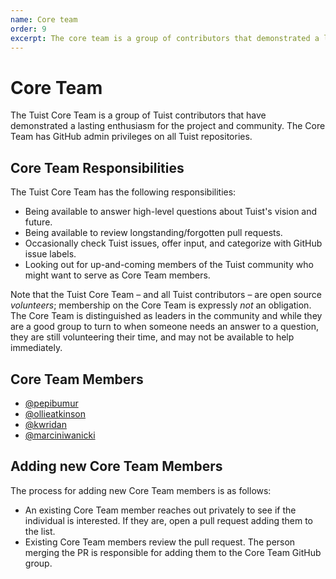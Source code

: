 ```yaml
---
name: Core team
order: 9
excerpt: The core team is a group of contributors that demonstrated a lasting enthusiasm for the project and the community. This document contains who they are, what are their responsibilities, and what's the process for adding new members.
---
```


# Core Team

The Tuist Core Team is a group of Tuist contributors that have demonstrated a lasting enthusiasm for the project and community. The Core Team has GitHub admin privileges on all Tuist repositories.

## Core Team Responsibilities

The Tuist Core Team has the following responsibilities:

- Being available to answer high-level questions about Tuist's vision and future.
- Being available to review longstanding/forgotten pull requests.
- Occasionally check Tuist issues, offer input, and categorize with GitHub issue labels.
- Looking out for up-and-coming members of the Tuist community who might want to serve as Core Team members.

Note that the Tuist Core Team – and all Tuist contributors – are open source _volunteers_; membership on the Core Team is expressly _not_ an obligation. The Core Team is distinguished as leaders in the community and while they are a good group to turn to when someone needs an answer to a question, they are still volunteering their time, and may not be available to help immediately.

## Core Team Members

- [@pepibumur](https://github.com/pepibumur)
- [@ollieatkinson](https://github.com/ollieatkinson)
- [@kwridan](https://github.com/kwridan)
- [@marciniwanicki](https://github.com/marciniwanicki)

## Adding new Core Team Members

The process for adding new Core Team members is as follows:

- An existing Core Team member reaches out privately to see if the individual is interested. If they are, open a pull request adding them to the list.
- Existing Core Team members review the pull request. The person merging the PR is responsible for adding them to the Core Team GitHub group.
